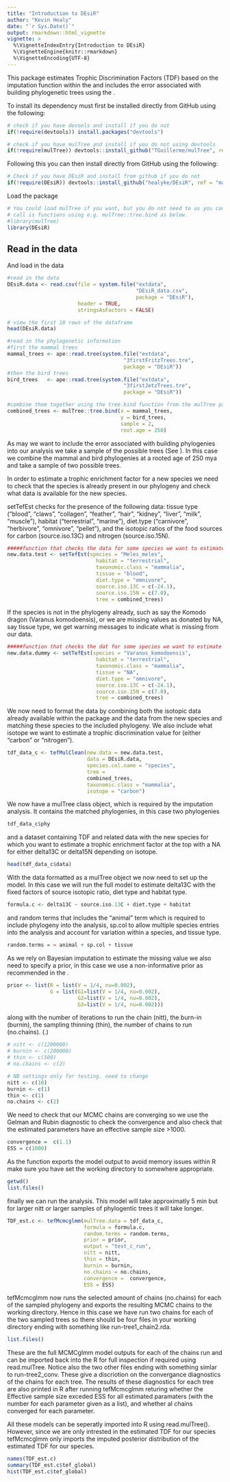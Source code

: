 ```yaml
---
title: "Introduction to DEsiR"
author: "Kevin Healy"
date: "`r Sys.Date()`"
output: rmarkdown::html_vignette
vignette: >
  %\VignetteIndexEntry{Introduction to DEsiR}
  %\VignetteEngine{knitr::rmarkdown}
  %\VignetteEncoding{UTF-8}
---
```



This package estimates Trophic Discrimination Factors (TDF) based on the imputation function within the \href{http://cran.r-project.org/web/packages/MCMCglmm/index.html}{\texttt{MCMCglmm} package} and includes the error associated with building phylogenetic  trees using the
\href{https://github.com/TGuillerme/mulTree}{\texttt{MulTree} package}.

\section{Installation}
To install \texttt{DEsiR} its dependency \href{https://github.com/TGuillerme/mulTree}{\texttt{MulTree} package} must first be installed directly from GitHub using the following:

```r
# check if you have devools and install if you do not
if(!require(devtools)) install.packages("devtools")

# check if you have mulTree and install if you do not using devtools
if(!require(mulTree)) devtools::install_github("TGuillerme/mulTree", ref = "master")
```


Following this you can then install \texttt{DEsiR} directly from GitHub using the following:
```r
# Check if you have DEsiR and install from github if you do not
if(!require(DEsiR)) devtools::install_github("healyke/DEsiR", ref = "master")
```

Load the package
```r
# You could load mulTree if you want, but you do not need to as you can
# call is functions using e.g. mulTree::tree.bind as below.
#library(mulTree)
library(DEsiR)
```

## Read in the data
And load in the data
```r

#read in the data
DEsiR.data <- read.csv(file = system.file("extdata", 
                                          "DEsiR_data.csv", 
                                          package = "DEsiR"), 
                       header = TRUE,
                       stringsAsFactors = FALSE)

# view the first 10 rows of the dataframe
head(DEsiR.data)

#read in the phylogenetic information
#first the mammal trees
mammal_trees <- ape::read.tree(system.file("extdata", 
                                      "3firstFritzTrees.tre", 
                                      package = "DEsiR"))
#then the bird trees
bird_trees   <- ape::read.tree(system.file("extdata", 
                                      "3firstJetzTrees.tre", 
                                      package = "DEsiR"))

#combine them together using the tree.bind function from the mulTree package
combined_trees <- mulTree::tree.bind(x = mammal_trees, 
                                     y = bird_trees, 
                                     sample = 2, 
                                     root.age = 250)
```
As may we want to include the error associated with building phylogenies into our analysis we take a sample of the possible trees (See \href{http://rspb.royalsocietypublishing.org/content/281/1784/20140298}{Healy et al 2014}). In this case we combine the mammal and bird phylogenies at a rooted age of 250 mya and take a sample of two possible trees.


\section{Testing the new data: \texttt{set.tef.est}}
In order to estimate a trophic enrichment factor for a new species we need to check that the species is already present in our phylogeny and check what data is available for the new species.

setTefEst checks for the presence of the following data:
tissue type ("blood", "claws", "collagen", "feather", "hair", "kidney", "liver", "milk", "muscle"), 
habitat ("terrestrial", "marine"), 
diet.type ("carnivore", "herbivore", "omnivore", "pellet"), 
and the isotopic ratios of the food sources for carbon (source.iso.13C) 
and nitrogen (source.iso.15N).
```r
#####function that checks the data for some species we want to estimate TEF for
new.data.test <- setTefEst(species = "Meles_meles", 
                             habitat = "terrestrial", 
                             taxonomic.class = "mammalia", 
                             tissue = "blood", 
                             diet.type = "omnivore", 
                             source.iso.13C = c(-24.1), 
                             source.iso.15N = c(7.0), 
                             tree = combined_trees)
```

If the species is not in the phylogeny already, such as say the Komodo dragon (Varanus komodoensis), or we are missing values as donated by NA, say tissue type, we get warning messages to indicate what is missing from our data.
```r
#####function that checks the dat for some species we want to estimate TEF for
new.data.dummy <- setTefEst(species = "Varanus_komodoensis", 
                             habitat = "terrestrial", 
                             taxonomic.class = "mammalia", 
                             tissue = "NA", 
                             diet.type = "omnivore", 
                             source.iso.13C = c(-24.1), 
                             source.iso.15N = c(7.0), 
                             tree = combined_trees)
```


\section{Formatting the new data: \texttt{tef.mul.clean}}
We now need to format the data by combining both the isotopic data already available within the package and the data from the new species and matching these species to the included phylogeny. We also include what isotope we want to estimate a trophic discrimination value for (either "carbon" or "nitrogen").

```r
tdf_data_c <- tefMulClean(new.data = new.data.test, 
                          data = DEsiR.data, 
                          species.col.name = "species", 
                          tree =  
                          combined_trees, 
                          taxonomic.class = "mammalia", 
                          isotope = "carbon")
```

We now have a mulTree class object, which is required by the imputation analysis. It contains the matched phylogenies, in this case two phylogenies

```r
tdf_data_c$phy
```
and a dataset containing TDF and related data with the new species for which you want to estimate a trophic enrichment factor at the top with a NA for either delta13C or delta15N depending on isotope.
```r
head(tdf_data_c$data)
```


\section{Running the analysis: \texttt{tef.mul.clean}}

With the data formatted as a mulTree object we now need to set up the model. In this case we will run the full model to estimate delta13C with the fixed factors
of source isotopic ratio, diet type and habitat type.

```r
formula.c <- delta13C ~ source.iso.13C + diet.type + habitat
```

and random terms that includes the "animal" term which is required to include phylogeny into the analysis, sp.col to allow multiple species entries into the analysis and account for variation within a species, and tissue type.

```r
random.terms = ~ animal + sp.col + tissue
```

As we rely on Bayesian imputation to estimate the missing value we also need to specify a prior, in this case we use a non-informative prior as recommended in the \href{guidelines.https://cran.r-project.org/web/packages/MCMCglmm/vignettes/CourseNotes.pdf}{MCMCglmm guidelines}.

```r
prior <- list(R = list(V = 1/4, nu=0.002), 
              G = list(G1=list(V = 1/4, nu=0.002),
                       G2=list(V = 1/4, nu=0.002), 
                       G3=list(V = 1/4, nu=0.002)))
```
along with the number of iterations to run the chain (nitt), the burn-in (burnin), the sampling thinning (thin), the number of chains to run (no.chains). (\href{guidelines.https://cran.r-project.org/web/packages/MCMCglmm/vignettes/CourseNotes.pdf}{See MCMCglmm guidelines}.) 
```r
# nitt <- c(1200000)
# burnin <- c(200000)
# thin <- c(500)
# no.chains <- c(2)

# NB settings only for testing. need to change
nitt <- c(10)
burnin <- c(1)
thin <- c(1)
no.chains <- c(2)
```
We need to check that our MCMC chains are converging so we use the Gelman and Rubin diagnostic to check the convergence and also check that the estimated parameters have an effective sample size >1000.
```r
convergence =  c(1.1)
ESS = c(1000)
```
As the function exports the model output to avoid memory issues within R make sure you have set the working directory to somewhere appropriate.

```r
getwd()
list.files()
```

finally we can run the analysis. This model will take approximatly 5 min but for larger nitt or larger samples of phylogentic trees it will take longer.

```r
TDF_est.c <- tefMcmcglmm(mulTree.data = tdf_data_c, 
                         formula = formula.c, 
                         random.terms = random.terms, 
                         prior = prior, 
                         output = "test_c_run", 
                         nitt = nitt,  
                         thin = thin,
                         burnin = burnin, 
                         no.chains = no.chains, 
                         convergence =  convergence, 
                         ESS = ESS)
```

tefMcmcglmm now runs the selected amount of chains (no.chains) for each of the sampled phylogeny and exports the resulting MCMC chains to the working directory. Hence in this case we have run two chains for each of the two sampled trees so there should be four files in your working directory ending with something like run-tree1_chain2.rda. 

```r
list.files()
```

These are the full MCMCglmm model outputs for each of the chains run and can be imported back into the R for full inspection if required using read.mulTree. Notice also the two other files ending with something simlar to run-tree2_conv. These give a discriotion on the convergance diagnostics of the chains for each tree. The results of these diagnostics for each tree are also printed in R after running tefMcmcglmm returing whether the Effective sample size exceded ESS for all estimated paramaters (with the number for each parameter given as a list), and whether al chains converged for each parameter.

All these models can be seperatly imported into R using read.mulTree(). However, since we are only intrested in the estimated TDF for our species tefMcmcglmm only imports the imputed posterior distribution of the estimated TDF for our species.

```r
names(TDF_est.c)
summary(TDF_est.c$tef_global)
hist(TDF_est.c$tef_global)
```

